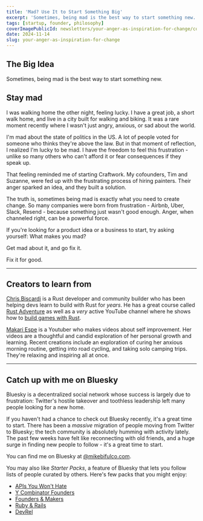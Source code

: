 ```yaml
---
title: 'Mad? Use It to Start Something Big'
excerpt: 'Sometimes, being mad is the best way to start something new.'
tags: [startup, founder, philosophy]
coverImagePublicId: newsletters/your-anger-as-inspiration-for-change/cover
date: 2024-11-14
slug: your-anger-as-inspiration-for-change
---
```


## The Big Idea

Sometimes, being mad is the best way to start something new.

## Stay mad

I was walking home the other night, feeling lucky. I have a great job, a short walk home, and live in a city built for walking and biking. It was a rare moment recently where I wasn't just angry, anxious, or sad about the world.

I'm mad about the state of politics in the US. A lot of people voted for someone who thinks they're above the law. But in that moment of reflection, I realized I'm lucky to be mad. I have the freedom to feel this frustration - unlike so many others who can't afford it or fear consequences if they speak up.

That feeling reminded me of starting Craftwork. My cofounders, Tim and Suzanne, were fed up with the frustrating process of hiring painters. Their anger sparked an idea, and they built a solution.

The truth is, sometimes being mad is exactly what you need to create change. So many companies were born from frustration - Airbnb, Uber, Slack, Resend - because something just wasn't good enough. Anger, when channeled right, can be a powerful force.

If you're looking for a product idea or a business to start, try asking yourself: What makes you mad?

Get mad about it, and go fix it.

Fix it for good.

---

## Creators to learn from

[Chris Biscardi](https://bsky.app/profile/chrisbiscardi.bsky.social) is a Rust developer and community builder who has been helping devs learn to build with Rust for _years_. He has a great course called [Rust Adventure](https://www.rustadventure.dev/) as well as a _very_ active YouTube channel where he shows how to [build games with Rust](https://www.youtube.com/@chrisbiscardi/videos).

[Makari Espe](https://www.youtube.com/@makariespe) is a Youtuber who makes videos about self improvement. Her videos are a thoughtful and candid exploration of her personal growth and learning. Recent creations include an exploration of curing her anxious morning routine, getting into road cycling, and taking solo camping trips. They're relaxing and inspiring all at once.

---

## Catch up with me on Bluesky

Bluesky is a decentralized social network whose success is largely due to frustration: Twitter's hostile takeover and toothless leadership left many people looking for a new home.

If you haven't had a chance to check out Bluesky recently, it's a great time to start. There has been a _massive_ migration of people moving from Twitter to Bluesky; the tech community is absolutely humming with activity lately. The past few weeks have felt like reconnecting with old friends, and a huge surge in finding new people to follow - it's a great time to start.

You can find me on Bluesky at [@mikebifulco.com](https://bsky.app/profile/mikebifulco.com).

You may also like _Starter Packs_, a feature of Bluesky that lets you follow lists of people curated by others. Here's few packs that you might enjoy:

- [APIs You Won't Hate](https://go.bsky.app/MZhCTN2)
- [Y Combinator Founders](https://go.bsky.app/BNkzSpM)
- [Founders & Makers](https://go.bsky.app/2q9kn63)
- [Ruby & Rails](https://go.bsky.app/HD2Ty2o)
- [DevRel](https://go.bsky.app/HD2Ty2o)
